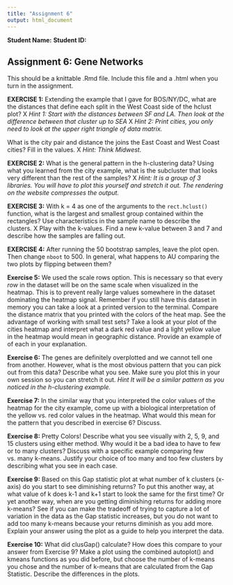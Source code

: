 ```yaml
---
title: "Assignment 6"
output: html_document
---
```


__Student Name:__
__Student ID:__

## Assignment 6: Gene Networks

This should be a knittable .Rmd file.  Include this file and a .html when you turn in the assignment.

**EXERCISE 1:** Extending the example that I gave for BOS/NY/DC, what are the distances that define each split in the West Coast side of the hclust plot? X 
*Hint 1: Start with the distances between SF and LA. Then look at the difference between that cluster up to SEA*  X
*Hint 2: Print cities, you only need to look at the upper right triangle of data matrix.*

What is the city pair and distance the joins the East Coast and West Coast cities? Fill in the values.  X
*Hint: Think Midwest.*



**EXERCISE 2:** What is the general pattern in the h-clustering data? Using what you learned from the city example, what is the subcluster that looks very different than the rest of the samples?  X
*Hint: It is a group of 3 libraries. You will have to plot this yourself and stretch it out. The rendering on the website compresses the output.*



**EXERCISE 3:** With k = 4 as one of the arguments to the `rect.hclust()` function, what is the largest and smallest group contained within the rectangles? Use characteristics in the sample name to describe the clusters.  X
Play with the k-values. Find a new k-value between 3 and 7 and describe how the samples are falling out. 



**EXERCISE 4:** After running the 50 bootstrap samples, leave the plot open. Then change `nboot` to 500. In general, what happens to AU comparing the two plots by flipping between them?



**Exercise 5:** 
We used the scale rows option. This is necessary so that every *row* in the dataset will be on the same scale when visualized in the heatmap. This is to prevent really large values somewhere in the dataset dominating the heatmap signal. Remember if you still have this dataset in memory you can take a look at a printed version to the terminal. Compare the distance matrix that you printed with the colors of the heat map. See the advantage of working with small test sets? Take a look at your plot of the cities heatmap and interpret what a dark red value and a light yellow value in the heatmap would mean in geographic distance. Provide an example of of each in your explanation.



**Exercise 6:** 
The genes are definitely overplotted and we cannot tell one from another. However, what is the most obvious pattern that you can pick out from this data? Describe what you see. Make sure you plot this in your own session so you can stretch it out.
*Hint It will be a similar pattern as you noticed in the h-clustering example.*



**Exercise 7:** In the similar way that you interpreted the color values of the heatmap for the city example, come up with a biological interpretation of the yellow vs. red color values in the heatmap. What would this mean for the pattern that you described in exercise 6? Discuss.



**Exercise 8:** Pretty Colors! Describe what you see visually with 2, 5, 9, and 15 clusters using either method. Why would it be a bad idea to have to few or to many clusters? Discuss with a specific example comparing few vs. many k-means. Justify your choice of too many and too few clusters by describing what you see in each case.



**Exercise 9:** Based on this Gap statistic plot at what number of k clusters (x-axis) do you start to see diminishing returns? To put this another way, at what value of k does k-1 and k+1 start to look the same for the first time? Or yet another way, when are you getting diminishing returns for adding more k-means? See if you can make the tradeoff of trying to capture a lot of variation in the data as the Gap statistic increases, but you do not want to add too many k-means because your returns diminish as you add more. Explain your answer using the plot as a guide to help you interpret the data.



**Exercise 10:** What did clusGap() calculate? How does this compare to your answer from Exercise 9? Make a plot using the combined autoplot() and kmeans functions as you did before, but choose the number of k-means you chose and the number of k-means that are calculated from the Gap Statistic. Describe the differences in the plots.